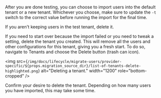
After you are done testing, you can choose to import users into the default tenant or a new tenant. Whichever you choose, make sure to update the `-t` switch to the correct value before running the import for the final time.

If you aren't keeping users in the test tenant, delete it.

If you need to start over because the import failed or you need to tweak a setting, delete the tenant you created. This will remove all the users and other configurations for this tenant, giving you a fresh start. To do so, navigate to <Breadcrumb>Tenants</Breadcrumb> and choose the <InlineUIElement>Delete</InlineUIElement> button (trash can icon).

<img src={`/img/docs/lifecycle/migrate-users/provider-specific/${props.migration_source_dir}/list-of-tenants-delete-highlighted.png`} alt="Deleting a tenant." width="1200" role="bottom-cropped" />

Confirm your desire to delete the tenant. Depending on how many users you have imported, this may take some time.
